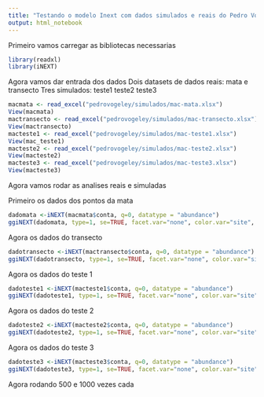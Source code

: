 ```yaml
---
title: "Testando o modelo Inext com dados simulados e reais do Pedro Vogeley"
output: html_notebook
---
```

Primeiro vamos carregar as bibliotecas necessarias

```r
library(readxl)
library(iNEXT)
```

Agora vamos dar entrada dos dados
Dois datasets de dados reais: mata e transecto
Tres simulados: teste1 teste2 teste3

```r

macmata <- read_excel("pedrovogeley/simulados/mac-mata.xlsx")
View(macmata)
mactransecto <- read_excel("pedrovogeley/simulados/mac-transecto.xlsx")
View(mactransecto)
macteste1 <- read_excel("pedrovogeley/simulados/mac-teste1.xlsx")
View(mac_teste1)
macteste2 <- read_excel("pedrovogeley/simulados/mac-teste2.xlsx")
View(macteste2)
macteste3 <- read_excel("pedrovogeley/simulados/mac-teste3.xlsx")
View(macteste3)
```

Agora vamos rodar as analises reais e simuladas

Primeiro os dados dos pontos da mata

```r
dadomata <-iNEXT(macmata$conta, q=0, datatype = "abundance")
ggiNEXT(dadomata, type=1, se=TRUE, facet.var="none", color.var="site", grey=FALSE)  

```

Agora os dados do transecto

```r
dadotransecto <-iNEXT(mactransecto$conta, q=0, datatype = "abundance")
ggiNEXT(dadotransecto, type=1, se=TRUE, facet.var="none", color.var="site", grey=FALSE)
```

Agora os dados do teste 1

```r
dadoteste1 <-iNEXT(macteste1$conta, q=0, datatype = "abundance")
ggiNEXT(dadoteste1, type=1, se=TRUE, facet.var="none", color.var="site", grey=FALSE)
```

Agora os dados do teste 2
```r
dadoteste2 <-iNEXT(macteste2$conta, q=0, datatype = "abundance")
ggiNEXT(dadoteste2, type=1, se=TRUE, facet.var="none", color.var="site", grey=FALSE)
```

Agora os dados do teste 3

```r
dadoteste3 <-iNEXT(macteste3$conta, q=0, datatype = "abundance")
ggiNEXT(dadoteste3, type=1, se=TRUE, facet.var="none", color.var="site", grey=FALSE)
```


Agora rodando 500 e 1000 vezes cada

```r

```

